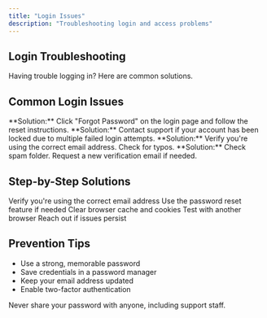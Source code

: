 ```yaml
---
title: "Login Issues"
description: "Troubleshooting login and access problems"
---
```


## Login Troubleshooting

Having trouble logging in? Here are common solutions.

## Common Login Issues

<AccordionGroup>
  <Accordion title="Forgot Password">
    **Solution:** Click "Forgot Password" on the login page and follow the reset instructions.
  </Accordion>
  <Accordion title="Account Locked">
    **Solution:** Contact support if your account has been locked due to multiple failed login attempts.
  </Accordion>
  <Accordion title="Email Not Recognized">
    **Solution:** Verify you're using the correct email address. Check for typos.
  </Accordion>
  <Accordion title="Verification Email Not Received">
    **Solution:** Check spam folder. Request a new verification email if needed.
  </Accordion>
</AccordionGroup>

## Step-by-Step Solutions

<Steps>
  <Step title="Check Email">
    Verify you're using the correct email address
  </Step>
  <Step title="Reset Password">
    Use the password reset feature if needed
  </Step>
  <Step title="Clear Cache">
    Clear browser cache and cookies
  </Step>
  <Step title="Try Different Browser">
    Test with another browser
  </Step>
  <Step title="Contact Support">
    Reach out if issues persist
  </Step>
</Steps>

## Prevention Tips

- Use a strong, memorable password
- Save credentials in a password manager
- Keep your email address updated
- Enable two-factor authentication

<Warning>
  Never share your password with anyone, including support staff.
</Warning>
